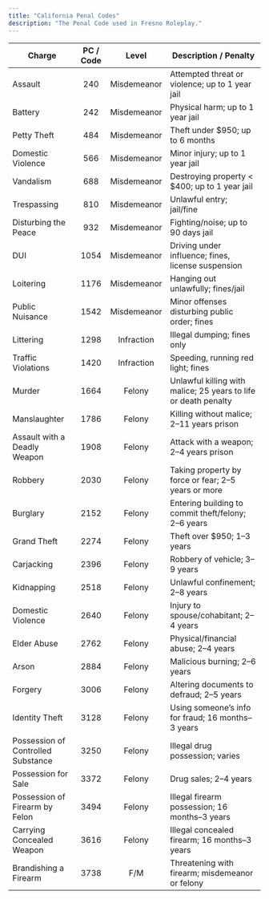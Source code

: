 ```yaml
---
title: "California Penal Codes"
description: "The Penal Code used in Fresno Roleplay."
---
```


| **Charge**                         | **PC / Code** | **Level**   | **Description / Penalty**                                       |
| ---------------------------------- | :-----------: | :---------: | --------------------------------------------------------------- |
| Assault                            | 240           | Misdemeanor | Attempted threat or violence; up to 1 year jail                 |
| Battery                            | 242           | Misdemeanor | Physical harm; up to 1 year jail                                |
| Petty Theft                        | 484           | Misdemeanor | Theft under \$950; up to 6 months                               |
| Domestic Violence                  | 566           | Misdemeanor | Minor injury; up to 1 year jail                                 |
| Vandalism                          | 688           | Misdemeanor | Destroying property \< \$400; up to 1 year jail                 |
| Trespassing                        | 810           | Misdemeanor | Unlawful entry; jail/fine                                       |
| Disturbing the Peace               | 932           | Misdemeanor | Fighting/noise; up to 90 days jail                              |
| DUI                                | 1054          | Misdemeanor | Driving under influence; fines, license suspension              |
| Loitering                          | 1176          | Misdemeanor | Hanging out unlawfully; fines/jail                              |
| Public Nuisance                    | 1542          | Misdemeanor | Minor offenses disturbing public order; fines                   |
| Littering                          | 1298          | Infraction  | Illegal dumping; fines only                                     |
| Traffic Violations                 | 1420          | Infraction  | Speeding, running red light; fines                              |
| Murder                             | 1664          | Felony      | Unlawful killing with malice; 25 years to life or death penalty |
| Manslaughter                       | 1786          | Felony      | Killing without malice; 2–11 years prison                       |
| Assault with a Deadly Weapon       | 1908          | Felony      | Attack with a weapon; 2–4 years prison                          |
| Robbery                            | 2030          | Felony      | Taking property by force or fear; 2–5 years or more             |
| Burglary                           | 2152          | Felony      | Entering building to commit theft/felony; 2–6 years             |
| Grand Theft                        | 2274          | Felony      | Theft over \$950; 1–3 years                                     |
| Carjacking                         | 2396          | Felony      | Robbery of vehicle; 3–9 years                                   |
| Kidnapping                         | 2518          | Felony      | Unlawful confinement; 2–8 years                                 |
| Domestic Violence                  | 2640          | Felony      | Injury to spouse/cohabitant; 2–4 years                          |
| Elder Abuse                        | 2762          | Felony      | Physical/financial abuse; 2–4 years                             |
| Arson                              | 2884          | Felony      | Malicious burning; 2–6 years                                    |
| Forgery                            | 3006          | Felony      | Altering documents to defraud; 2–5 years                        |
| Identity Theft                     | 3128          | Felony      | Using someone’s info for fraud; 16 months–3 years               |
| Possession of Controlled Substance | 3250          | Felony      | Illegal drug possession; varies                                 |
| Possession for Sale                | 3372          | Felony      | Drug sales; 2–4 years                                           |
| Possession of Firearm by Felon     | 3494          | Felony      | Illegal firearm possession; 16 months–3 years                   |
| Carrying Concealed Weapon          | 3616          | Felony      | Illegal concealed firearm; 16 months–3 years                    |
| Brandishing a Firearm              | 3738          | F/M         | Threatening with firearm; misdemeanor or felony                 |